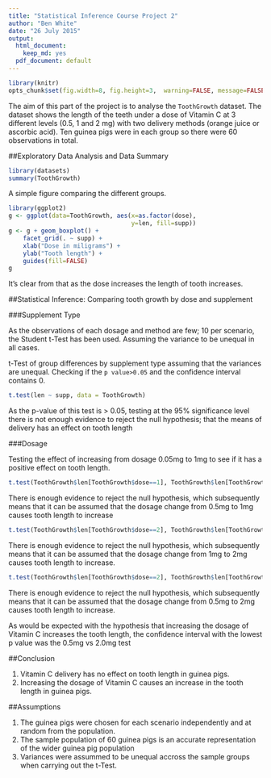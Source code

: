 ```yaml
---
title: "Statistical Inference Course Project 2"
author: "Ben White"
date: "26 July 2015"
output:
  html_document:
    keep_md: yes
  pdf_document: default
---
```


```r
library(knitr)
opts_chunk$set(fig.width=8, fig.height=3,  warning=FALSE, message=FALSE)
```

The aim of this part of the project is to analyse the `ToothGrowth` dataset. The dataset shows the length of the teeth under a dose of Vitamin C at 3 different levels (0.5, 1 and 2 mg) with two delivery methods (orange juice or ascorbic
acid). Ten guinea pigs were in each group so there were 60 observations in total.

##Exploratory Data Analysis and Data Summary

```r
library(datasets)
summary(ToothGrowth)
```

A simple figure comparing the different groups.

```r
library(ggplot2)
g <- ggplot(data=ToothGrowth, aes(x=as.factor(dose),
                                  y=len, fill=supp))
g <- g + geom_boxplot() + 
    facet_grid(. ~ supp) + 
    xlab("Dose in miligrams") + 
    ylab("Tooth length") + 
    guides(fill=FALSE)
g
```

It's clear from that as the dose increases the length of tooth increases.

##Statistical Inference: Comparing tooth growth by dose and supplement

###Supplement Type

As the observations of each dosage and method are few; 10 per scenario, the Student t-Test has been used. Assuming the variance to be unequal in all cases.

t-Test of group differences by supplement type assuming that the variances are unequal. Checking if the `p value>0.05` and the confidence interval contains 0.

```r
t.test(len ~ supp, data = ToothGrowth)
```

As the p-value of this test is > 0.05, testing at the 95% significance level there is  not enough evidence to reject the null hypothesis; that the means of delivery has an effect on tooth length

###Dosage

Testing the effect of increasing from dosage 0.05mg to 1mg to see if it has a positive effect on tooth length.

```r
t.test(ToothGrowth$len[ToothGrowth$dose==1], ToothGrowth$len[ToothGrowth$dose==0.5], paired = FALSE, var.equal = TRUE)
```

There is enough evidence to reject the null hypothesis, which subsequently means that it can be assumed that the dosage change from 0.5mg to 1mg causes tooth length to increase

```r
t.test(ToothGrowth$len[ToothGrowth$dose==2], ToothGrowth$len[ToothGrowth$dose==1], paired = FALSE, var.equal = TRUE)
```

There is enough evidence to reject the null hypothesis, which subsequently means that it can be assumed that the dosage change from 1mg to 2mg causes tooth length to increase.

```r
t.test(ToothGrowth$len[ToothGrowth$dose==2], ToothGrowth$len[ToothGrowth$dose==0.5], paired = FALSE, var.equal = TRUE)
```

There is enough evidence to reject the null hypothesis, which subsequently means that it can be assumed that the dosage change from 0.5mg to 2mg causes tooth length to increase.

As would be expected with the hypothesis that increasing the dosage of Vitamin C increases the tooth length, the confidence interval with the lowest p value was the 0.5mg vs 2.0mg test

##Conclusion

1. Vitamin C delivery has no effect on tooth length in guinea pigs.
2. Increasing the dosage of Vitamin C causes an increase in the tooth length in guinea pigs.

##Assumptions

1. The guinea pigs were chosen for each scenario independently and at random from the  population.
2. The sample population of 60 guinea pigs is an accurate representation of the wider guinea pig population
3. Variances were assummed to be unequal accross the sample groups when carrying out the t-Test.